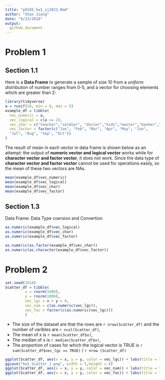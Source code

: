 ```yaml
---
title: "p8105_hw1_sj2921.Rmd"
author: "Shan Jiang"
date: "9/13/2018"
output:
  github_document
---
```


# Problem 1
## Section 1.1
Here is a **Data Frame** to generate a sample of size 10 from a _uniform distribution_ of number ranges from 0-5, and a vector for choosing elements which are greater than 2:
```r
library(tidyverse)
a = runif(10, min = 0, max = 5)
example_df = tibble(
  vec_numeric = a,
  vec_logical = c(a >= 2),
  vec_char = c("teacher","soldier", "doctor","kids","master","banker","hacker","servant ","accountant","statistician"),
  vec_factor = factor(c("Jan", "Feb", "Mar", "Apr", "May", "Jun", 
  "Jul", "Aug", "Sep", "Oct"))
)
```
The result of mean in each vector in data frame is shown below as an attempt: the output of **numeric vector and logical vector** works while for **character vector and factor vector**, it does not work. 
Since the data type of **character vector and factor vector** cannot be used for operations easily, so the mean of these two vectors are NAs.  
```r
mean(example_df$vec_numeric)
mean(example_df$vec_logical)
mean(example_df$vec_char)
mean(example_df$vec_factor)
```


## Section 1.3 
Data Frame: Data Type coersion and Convertion
```r
as.numeric(example_df$vec_logical)
as.numeric(example_df$vec_char)
as.numeric(example_df$vec_factor)
```

```r
as.numeric(as.factor(example_df$vec_char))
as.numeric(as.character(example_df$vec_factor))
```
# Problem 2

```r
set.seed(2018)
Scatter_df = tibble(
         x = rnorm(1000),
         y = rnorm(1000),
         vec_lgc = x + y > 0,
         vec_num = c(as.numeric(vec_lgc)),
         vec_fac = factor(c(as.numeric(vec_lgc)))
         )
```
* The size of the dataset are that the rows are `r nrow(Scatter_df)` and the number of varibles are `r ncol(Scatter_df)`,
* The mean of x is `r mean(Scatter_df$x)`,
* The median of x is `r median(Scatter_df$x)`,
* The proportion of cases for which the logical vector is TRUE is `r sum(Scatter_df$vec_lgc == TRUE)` / `r nrow (Scatter_df)`

```r
ggplot(Scatter_df, aes(x = x, y = y, color = vec_lgc)) + labs(title = "Graph1 vec_lgc ") + theme(plot.title = element_text(face = "bold", hjust = 0.5)) + geom_point()
ggsave("hw1_Scatter_1.png", width = 5,height = 6)
ggplot(Scatter_df, aes(x = x, y = y, color = vec_num)) + labs(title = "Graph2 vec_num ") + theme(plot.title = element_text(face = "bold", hjust = 0.5)) + geom_point()
ggplot(Scatter_df, aes(x = x, y = y, color = vec_fac)) + labs(title = "Graph3 vec_fac ") + theme(plot.title = element_text(face = "bold", hjust = 0.5)) + geom_point()

```

